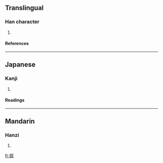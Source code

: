 ==Translingual==
===Han character===
{{Han char|rn=38|rad=女|as=06|sn=9|four=|canj=女卜女人 (VYVO)}}
# {{defn|Han|sort=女06}}
====References====
{{Han ref|kx=0260.010|dkj=06209|dj=0526.020|hdz=21047.090|uh=59DF|ud=23007}}
----
==Japanese==
===Kanji===
{{ja-kanji|grade=|rs=女06}}
# {{defn|Japanese}} 
====Readings====
{{ja-readings|on=[[かい]] (kai)|kun=}}
----
==Mandarin==
===Hanzi===
{{cmn-hanzi|pin=[[gāi]] (gai1)|wg=kai<sup>1</sup>}}
# {{defn|Mandarin}}

[[fr:姟]]